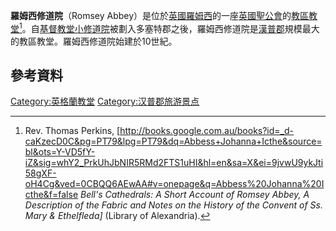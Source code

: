 {{Infobox church
|name=羅姆西修道院
|image=Romsey war memorial and abbey.JPG
|caption=羅姆西修道院
|dedication=
|denomination=[[英國聖公會|英國聖公會]]
|churchmanship =[[广派教会|广派教会]]
|parish=[[羅姆西|羅姆西]]
|diocese=[[聖公會溫徹斯特教區|聖公會溫徹斯特教區]]
|province=[[坎特伯雷教省|坎特伯雷教省]]
|country=[[英國|英國]]
|rector=
|vicar=The Reverend Tim Sledge
|vicar1=
|curate= The Reverend Jax Machin
|website=[http://www.romseyabbey.org.uk/ www.romseyabbey.org.uk]
}}
'''羅姆西修道院'''（Romsey Abbey）是位於[[英國|英國]][[羅姆西|羅姆西]]的一座[[英國聖公會|英國聖公會]]的[[教區教堂|教區教堂]]<ref>Rev. Thomas Perkins, [http://books.google.com.au/books?id=_d-caKzecD0C&pg=PT79&lpg=PT79&dq=Abbess+Johanna+Icthe&source=bl&ots=Y-VD5fY-iZ&sig=whY2_PrkUhJbNIR5RMd2FTS1uHI&hl=en&sa=X&ei=9jvwU9ykJti58gXF-oH4Cg&ved=0CBQQ6AEwAA#v=onepage&q=Abbess%20Johanna%20Icthe&f=false   ''Bell's Cathedrals: A Short Account of Romsey Abbey, A Description of the Fabric and Notes on the History of the Convent of Ss. Mary & Ethelfleda] {{Wayback|url=http://books.google.com.au/books?id=_d-caKzecD0C&pg=PT79&lpg=PT79&dq=Abbess+Johanna+Icthe&source=bl&ots=Y-VD5fY-iZ&sig=whY2_PrkUhJbNIR5RMd2FTS1uHI&hl=en&sa=X&ei=9jvwU9ykJti58gXF-oH4Cg&ved=0CBQQ6AEwAA#v=onepage&q=Abbess%20Johanna%20Icthe&f=false |date=20141211035156 }}'' (Library of Alexandria).</ref>。自[[基督教堂小修道院|基督教堂小修道院]]被劃入多塞特郡之後，羅姆西修道院是[[漢普郡|漢普郡]]規模最大的教區教堂。羅姆西修道院始建於10世紀。
==參考資料==
{{reflist}}
[[Category:英格蘭教堂|Category:英格蘭教堂]]
[[Category:汉普郡旅游景点|Category:汉普郡旅游景点]]
{{Religion-buil-stub}}